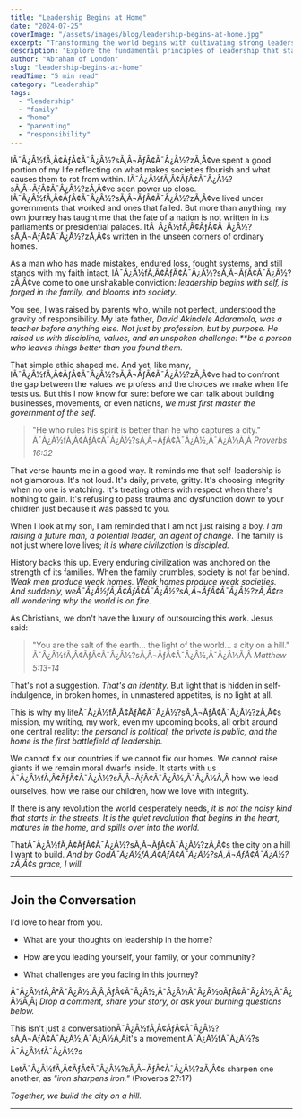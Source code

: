 ```yaml
---
title: "Leadership Begins at Home"
date: "2024-07-25"
coverImage: "/assets/images/blog/leadership-begins-at-home.jpg"
excerpt: "Transforming the world begins with cultivating strong leadership within your own home. Learn the principles that empower families to thrive."
description: "Explore the fundamental principles of leadership that start within the home, empowering families and fostering environments of growth and influence."
author: "Abraham of London"
slug: "leadership-begins-at-home"
readTime: "5 min read"
category: "Leadership"
tags:
  - "leadership"
  - "family"
  - "home"
  - "parenting"
  - "responsibility"
---
```


IÃ¯Â¿Â½fÃ‚Â¢ÃƒÂ¢Ã¯Â¿Â½?sÃ‚Â¬ÃƒÂ¢Ã¯Â¿Â½?zÃ‚Â¢ve spent a good portion of my life reflecting on what makes societies flourish and what causes them to rot from within. IÃ¯Â¿Â½fÃ‚Â¢ÃƒÂ¢Ã¯Â¿Â½?sÃ‚Â¬ÃƒÂ¢Ã¯Â¿Â½?zÃ‚Â¢ve seen power up close. IÃ¯Â¿Â½fÃ‚Â¢ÃƒÂ¢Ã¯Â¿Â½?sÃ‚Â¬ÃƒÂ¢Ã¯Â¿Â½?zÃ‚Â¢ve lived under governments that worked and ones that failed. But more than anything, my own journey has taught me that the fate of a nation is not written in its parliaments or presidential palaces. ItÃ¯Â¿Â½fÃ‚Â¢ÃƒÂ¢Ã¯Â¿Â½?sÃ‚Â¬ÃƒÂ¢Ã¯Â¿Â½?zÃ‚Â¢s written in the unseen corners of ordinary homes.

As a man who has made mistakes, endured loss, fought systems, and still stands with my faith intact, IÃ¯Â¿Â½fÃ‚Â¢ÃƒÂ¢Ã¯Â¿Â½?sÃ‚Â¬ÃƒÂ¢Ã¯Â¿Â½?zÃ‚Â¢ve come to one unshakable conviction: _leadership begins with self, is forged in the family, and blooms into society._

You see, I was raised by parents who, while not perfect, understood the gravity of responsibility. My late father, _David Akindele Adaramola, was a teacher before anything else. Not just by profession, but by purpose. He raised us with discipline, values, and an unspoken challenge: \*\*be a person who leaves things better than you found them._

That simple ethic shaped me. And yet, like many, IÃ¯Â¿Â½fÃ‚Â¢ÃƒÂ¢Ã¯Â¿Â½?sÃ‚Â¬ÃƒÂ¢Ã¯Â¿Â½?zÃ‚Â¢ve had to confront the gap between the values we profess and the choices we make when life tests us. But this I now know for sure: before we can talk about building businesses, movements, or even nations, _we must first master the government of the self._

> "He who rules his spirit is better than he who captures a city." Ã¯Â¿Â½fÃ‚Â¢ÃƒÂ¢Ã¯Â¿Â½?sÃ‚Â¬ÃƒÂ¢Ã¯Â¿Â½,Ã¯Â¿Â½Ã‚Â _Proverbs 16:32_

That verse haunts me in a good way. It reminds me that self-leadership is not glamorous. It's not loud. It's daily, private, gritty. It's choosing integrity when no one is watching. It's treating others with respect when there's nothing to gain. It's refusing to pass trauma and dysfunction down to your children just because it was passed to you.

When I look at my son, I am reminded that I am not just raising a boy. _I am raising a future man, a potential leader, an agent of change._ The family is not just where love lives; _it is where civilization is discipled._

History backs this up. Every enduring civilization was anchored on the strength of its families. When the family crumbles, society is not far behind. _Weak men produce weak homes. Weak homes produce weak societies. And suddenly, weÃ¯Â¿Â½fÃ‚Â¢ÃƒÂ¢Ã¯Â¿Â½?sÃ‚Â¬ÃƒÂ¢Ã¯Â¿Â½?zÃ‚Â¢re all wondering why the world is on fire._

As Christians, we don't have the luxury of outsourcing this work. Jesus said:

> "You are the salt of the earth... the light of the world... a city on a hill." Ã¯Â¿Â½fÃ‚Â¢ÃƒÂ¢Ã¯Â¿Â½?sÃ‚Â¬ÃƒÂ¢Ã¯Â¿Â½,Ã¯Â¿Â½Ã‚Â _Matthew 5:13-14_

That's not a suggestion. _That's an identity._ But light that is hidden in self-indulgence, in broken homes, in unmastered appetites, is no light at all.

This is why my lifeÃ¯Â¿Â½fÃ‚Â¢ÃƒÂ¢Ã¯Â¿Â½?sÃ‚Â¬ÃƒÂ¢Ã¯Â¿Â½?zÃ‚Â¢s mission, my writing, my work, even my upcoming books, all orbit around one central reality: _the personal is political, the private is public, and the home is the first battlefield of leadership._

We cannot fix our countries if we cannot fix our homes. We cannot raise giants if we remain moral dwarfs inside. It starts with us Ã¯Â¿Â½fÃ‚Â¢ÃƒÂ¢Ã¯Â¿Â½?sÃ‚Â¬ÃƒÂ¢Ã¯Â¿Â½,Ã¯Â¿Â½Ã‚Â how we lead ourselves, how we raise our children, how we love with integrity.

If there is any revolution the world desperately needs, _it is not the noisy kind that starts in the streets. It is the quiet revolution that begins in the heart, matures in the home, and spills over into the world._

ThatÃ¯Â¿Â½fÃ‚Â¢ÃƒÂ¢Ã¯Â¿Â½?sÃ‚Â¬ÃƒÂ¢Ã¯Â¿Â½?zÃ‚Â¢s the city on a hill I want to build. _And by GodÃ¯Â¿Â½fÃ‚Â¢ÃƒÂ¢Ã¯Â¿Â½?sÃ‚Â¬ÃƒÂ¢Ã¯Â¿Â½?zÃ‚Â¢s grace, I will._

---

## Join the Conversation

I'd love to hear from you.

- What are your thoughts on leadership in the home?

- How are you leading yourself, your family, or your community?

- What challenges are you facing in this journey?

Ã¯Â¿Â½fÃ‚Â°Ã¯Â¿Â½.Ã‚Â¸ÃƒÂ¢Ã¯Â¿Â½,Ã¯Â¿Â½Ã¯Â¿Â½oÃƒÂ¢Ã¯Â¿Â½,Ã¯Â¿Â½Ã‚Â¡ _Drop a comment, share your story, or ask your burning questions below._

This isn't just a conversationÃ¯Â¿Â½fÃ‚Â¢ÃƒÂ¢Ã¯Â¿Â½?sÃ‚Â¬ÃƒÂ¢Ã¯Â¿Â½,Ã¯Â¿Â½Ã‚Âit's a movement.Ã¯Â¿Â½fÃ¯Â¿Â½?s Ã¯Â¿Â½fÃ¯Â¿Â½?s

LetÃ¯Â¿Â½fÃ‚Â¢ÃƒÂ¢Ã¯Â¿Â½?sÃ‚Â¬ÃƒÂ¢Ã¯Â¿Â½?zÃ‚Â¢s sharpen one another, as _"iron sharpens iron."_ (Proverbs 27:17)

_Together, we build the city on a hill._

---

